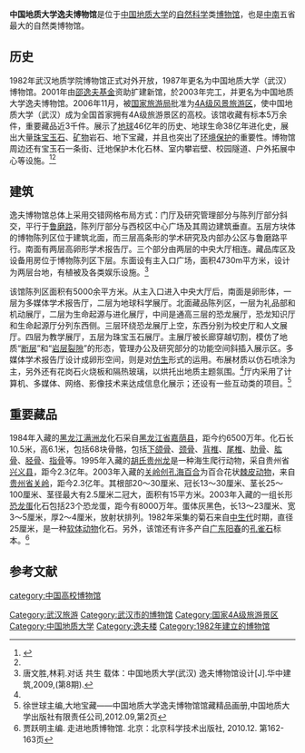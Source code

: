 {{Infobox Museum
|name          = 中国地质大学逸夫博物馆
|image         = Wuhan CUG - museum 4196.jpg
|imagesize     = 200
|caption       = 逸夫博物馆大楼
|map_type      = 
|map_caption   = 
|latitude      = 
|longitude     = 
|established   =
|dissolved     = 
|location      = [[湖北省|湖北省]][[武汉市|武汉市]][[洪山区|洪山区]][[鲁磨路|鲁磨路]]388号
|type          = [[自然博物馆|自然博物馆]]
|visitors      =  
|director      =  
|curator       = 
|publictransit = 
|website       = http://mus.cug.edu.cn/
}}

'''中国地质大学逸夫博物馆'''是位于[[中国地质大学|中国地质大学]]的[[自然科学|自然科学]]类[[博物馆|博物馆]]，也是[[中南地区|中南]]五省最大的自然类博物馆。

==历史==
1982年武汉地质学院博物馆正式对外开放，1987年更名为中国地质大学（武汉）博物馆。2001年由[[邵逸夫基金|邵逸夫基金]]资助扩建新馆，於2003年完工，并更名为中国地质大学逸夫博物馆。2006年11月，被[[国家旅游局|国家旅游局]]批准为[[中国国家4A级旅游景区|4A级风景旅游区]]，使中国地质大学（武汉）成为全国首家拥有4A级旅游景区的高校。该馆收藏有标本5万余件，重要藏品近3千件。展示了[[地球|地球]]46亿年的历史、地球生命38亿年进化史，展出大量[[珠宝|珠宝]][[玉石|玉石]]、[[矿物|矿物]]岩石、地下宝藏，并且也突出了[[环境保护|环境保护]]的重要性。博物馆周边还有宝玉石一条街、迁地保护木化石林、室内攀岩壁、校园隧道、户外拓展中心等设施。<ref>{{Cite web |url=http://www.china.com.cn/travel/txt/2006-11/24/content_7401975.htm |title=中国高校第一家4A级景区在中国地质大学诞生了 |accessdate=2011-03-15 |archive-date=2020-11-04 |archive-url=https://web.archive.org/web/20201104215249/http://www.china.com.cn/travel/txt/2006-11/24/content_7401975.htm |dead-url=no }}</ref><ref name="xushiqiu"/>

==建筑==
逸夫博物馆总体上采用交错网格布局方式：门厅及研究管理部分与陈列厅部分斜交，平行于[[鲁磨路|鲁磨路]]，陈列厅部分与西校区中心广场及其周边建筑垂直。五层方块体的博物陈列区位于建筑北面，而三层高条形的学术研究及内部办公区与鲁磨路平行。南面有两层高卵形学术报告厅。三个部分由两层的中央大厅相连。藏品库区及设备用房位于博物陈列区下层。东面设有主入口广场，面积4730m平方米，设计为两层台地，有植被及各类娱乐设施。<ref name="tanglin">唐文胜,林莉.对话 共生 载体：中国地质大学(武汉) 逸夫博物馆设计[J].华中建筑,2009,(第8期).</ref>

该馆陈列区面积有5000余平方米。从主入口进入中央大厅后，南面是卵形体，一层为多媒体学术报告厅，二层为地球科学展厅。北面藏品陈列区，一层为礼品部和机动展厅，二层为生命起源与进化展厅，中间是通高三层的恐龙展厅，恐龙知识厅和生命起源厅分列东西侧。三层环绕恐龙展厅上空，东西分别为校史厅和人文展厅。四层为教学展厅，五层为珠宝玉石展厅。主展厅被长廊穿越切割，模仿了地质“[[断层|断层]]”和“[[岩层裂隙|岩层裂隙]]”的形态，管理办公及研究部分的功能空间斜插入展示区。多媒体学术报告厅设计成卵形空间，则是对[[仿生|仿生]]形式的运用。布展材质以仿石喷涂为主，另外还有花岗石火烧板和隔热玻璃，以烘托出地质主题氛围。<ref name="tanglin"/>厅内采用了计算机、多媒体、网络、影像技术来达成信息化展示；还设有一些互动类的项目。<ref name="xushiqiu">徐世球主编,大地宝藏——中国地质大学逸夫博物馆馆藏精品画册,中国地质大学出版社有限责任公司,2012.09,第2页</ref>

==重要藏品==
1984年入藏的[[黑龙江满洲龙|黑龙江满洲龙]]化石采自[[黑龙江省|黑龙江省]][[嘉荫县|嘉荫县]]，距今约6500万年。化石长10.5米，高6.1米，包括68块骨骼，包括[[下颌骨|下颌骨]]、[[颈骨|颈骨]]、[[背椎|背椎]]、[[尾椎|尾椎]]、[[肋骨|肋骨]]、[[肱骨|肱骨]]、[[胫骨|胫骨]]、[[指骨|指骨]]等。1995年入藏的[[胡氏贵州龙|胡氏贵州龙]]是一种海生爬行动物，采自贵州省[[兴义县|兴义县]]，距今2.3亿年。2003年入藏的[[关岭创孔海百合|关岭创孔海百合]]为百合花状[[棘皮动物|棘皮动物]]，来自[[贵州省|贵州省]][[关岭|关岭]]，距今2.3亿年。其根部20～30厘米、冠长13～30厘米、茎长25～100厘米、茎径最大有2.5厘米二冠大，面积有15平方米。2003年入藏的一组长形[[恐龙蛋|恐龙蛋]]化石包括23个恐龙蛋，距今有8000万年。蛋体灰黑色，长13～23厘米、宽3～5厘米，厚2～4厘米，放射状排列。1982年采集的菊石来自[[中生代|中生代]]时期，直径25厘米，是一种[[软体动物|软体动物]]化石。另外，该馆还有许多产自[[广东|广东]][[阳春|阳春]]的[[孔雀石|孔雀石]]标本。<ref>贾跃明主编. 走进地质博物馆. 北京：北京科学技术出版社, 2010.12. 第162-163页</ref>

==参考文献==
<div class="references-small">
<references></references>
</div>

{{邵逸夫}}
[[Category:武汉旅游|Category:武汉旅游]]
[[Category:武汉市的博物馆|Category:武汉市的博物馆]]
[[Category:国家4A级旅游景区|Category:国家4A级旅游景区]]
[[Category:中国地质大学|Category:中国地质大学]]
[[Category:逸夫楼|Category:逸夫楼]]
[[category:中国高校博物馆|category:中国高校博物馆]]
[[Category:1982年建立的博物馆|Category:1982年建立的博物馆]]